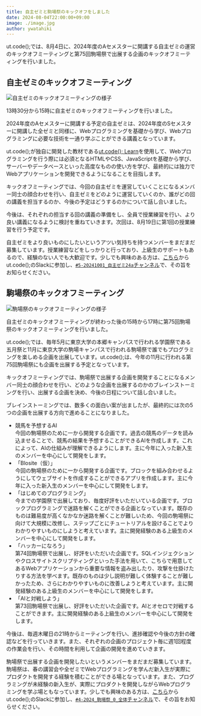 ```yaml
---
title: 自主ゼミと駒場祭のキックオフをしました
date: 2024-08-04T22:00:00+09:00
image: ./image.jpg
author: ywatahiki
---
```


ut.code();では、8月4日に、2024年度のAセメスターに開講する自主ゼミの運営のキックオフミーティングと第75回駒場祭で出展する企画のキックオフミーティングを行いました。

## 自主ゼミのキックオフミーティング

![自主ゼミのキックオフミーティングの様子](./seminar.jpg)

13時30分から15時に自主ゼミのキックオフミーティングを行いました。

2024年度のAセメスターに開講する予定の自主ゼミは、2024年度のSセメスターに開講した全ゼミと同様に、Webプログラミングを基礎から学び、Webプログラミングに必要な技術を一通り学ぶことができる講義となっています。

ut.code();が独自に開発した教材である[ut.code(); Learn](https://learn.utcode.net/)を使用して、Webプログラミングを行う際には必須となるHTMLやCSS、JavaScriptを基礎から学び、サーバーやデータベースといった高度なものの使い方を学び、最終的には独力でWebアプリケーションを開発できるようになることを目指します。

キックオフミーティングでは、今回の自主ゼミを運営していくことになるメンバー同士の顔合わせを行い、自主ゼミをどのように運営していくのか、誰がどの回の講義を担当するのか、今後の予定はどうするのかについて話し合いました。

今後は、それぞれの担当する回の講義の準備をし、全員で授業練習を行い、より良い講義になるように検討を重ねていきます。次回は、8月19日に第1回の授業練習を行う予定です。

自主ゼミをより良いものにしたいというアツい気持ちを持つメンバーをまだまだ募集しています。授業練習などをしっかりと行っており、上級生のサポートもあるので、経験のない人でも大歓迎です。少しでも興味のある方は、[こちら](/join)からut.code();のSlackに参加し、[`#5-20241001_自主ゼミ24a`チャンネル](https://utcode.slack.com/archives/C076ZJTTJ2D)で、その旨をお知らせください。

## 駒場祭のキックオフミーティング

![駒場祭のキックオフミーティングの様子](./komaba-festival.jpg)

自主ゼミのキックオフミーティングが終わった後の15時から17時に第75回駒場祭のキックオフミーティングを行いました。

ut.code();では、毎年5月に東京大学の本郷キャンパスで行われる学園祭である五月祭と11月に東京大学の駒場キャンパスで行われる駒場祭で誰でもプログラミングを楽しめる企画を出展しています。ut.code();は、今年の11月に行われる第75回駒場祭にも企画を出展する予定となっています。

キックオフミーティングでは、駒場祭で出展する企画を開発することになるメンバー同士の顔合わせを行い、どのような企画を出展するのかのブレインストーミングを行い、出展する企画を決め、今後の日程について話し合いました。

ブレインストーミングでは、数多くの面白い案が出ましたが、最終的には次の5つの企画を出展する方向で進めることになりました。

- 競馬を予想するAI  
   今回の駒場祭のために一から開発する企画です。過去の競馬のデータを読み込ませることで、競馬の結果を予想することができるAIを作成します。これによって、AIの仕組みが理解できるようにします。主に今年に入った新入生のメンバーを中心にして開発をします。
- 「Blosite（仮）」  
   今回の駒場祭のために一から開発する企画です。ブロックを組み合わせるようにしてウェブサイトを作成することができるアプリを作成します。主に今年に入った新入生のメンバーを中心にして開発をします。
- 「はじめてのプログラミング」  
   今までの学園祭で出展しており、毎度好評をいただいている企画です。ブロックプログラミングで迷路を解くことができる企画となっています。既存のものは難易度が高くなかなか迷路を解くことが難しいため、今回の駒場祭に向けて大規模に改修し、ステップごとにチュートリアルを設けることでよりわかりやすいものにしようと考えています。主に開発経験のある上級生のメンバーを中心にして開発をします。
- 「ハッカーになろう」  
   第74回駒場祭で出展し、好評をいただいた企画です。SQLインジェクションやクロスサイトスクリプティングといった手法を用いて、こちらで用意してあるWebアプリケーションから重要な情報を盗み出したり、攻撃を仕掛けたりする方法を学べます。既存のものは少し説明が難しく体験することが難しかったため、さらにわかりやすいものに改善しようと考えています。主に開発経験のある上級生のメンバーを中心にして開発をします。
- 「AIと対戦しよう」  
   第73回駒場祭で出展し、好評をいただいた企画です。AIとオセロで対戦することができます。主に開発経験のある上級生のメンバーを中心にして開発をします。

今後は、毎週木曜日の21時からミーティングを行い、進捗確認や今後の方針の確認などを行っていきます。また、それぞれの企画のプロジェクト毎に週1回程度の作業会を行い、その時間を利用して企画の開発を進めていきます。

駒場祭で出展する企画を開発したいというメンバーをまだまだ募集しています。駒場祭は、春の講習会や全ゼミでWebプログラミングを学んだ新入生が実際にプロダクトを開発する経験を積むことができる場となっています。また、プログラミングが未経験の新入生が、実際にプロダクトを開発しながらWebプログラミングを学ぶ場ともなっています。少しでも興味のある方は、[こちら](/join)からut.code();のSlackに参加し、[`#4-2024_駒場祭_0_全体`チャンネル](https://utcode.slack.com/archives/C0778FJRJG3)で、その旨をお知らせください。
